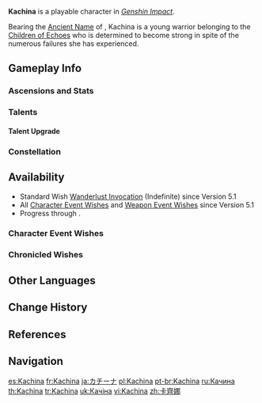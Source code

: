 {{CharacterTabs}}
{{About|the playable character|the [[Genius Invokation TCG]] Character Card|Kachina (Character Card)}}
{{Character Infobox
|image            = <gallery>
Kachina Card.png|Card
Character Kachina Full Wish.png|Wish
Character Kachina Game.png|In-Game
</gallery>

<!--Playable Character Information-->
|type             = Playable
|quality          = 4
|weapon           = Polearm
|element          = Geo

<!--Character Information-->
|name             = Kachina
|birthday         = April 22nd
|constellation    = Ochotona Princeps
|region           = Natlan
|affiliation      = Children of Echoes
|affiliationLabel = Nanatzcayan
|dish             = Impeccably Organized
|namecard         = Kachina: Twirly
|obtain           = *[[Wishes]]
*[[Turbo Twirly!]]
|releaseDate      = 2024-08-28

<!--Titles-->
|title            = Mottled Gold Yet Unsmelted
|title2           = Nanatzcayan Young Braveheart

<!--Voice Actors-->
|voiceEN          = [[imdb:nm7118506|Kristen McGuire]]<ref name="A Name Forged in Flames desc">YouTube: [https://youtu.be/O2ATH__rtQo Ignition Teaser: A Name Forged in Flames] (Video Description)</ref>
|voiceCN          = [https://zh.moegirl.org.cn/zh-hans/静宸 Jing Chen ({{zh|静宸}})]<ref name="A Name Forged in Flames ZH desc">Bilibili: [https://www.bilibili.com/video/BV1RZ421K7CT/ {{zh|《原神》引燃PV——「以燔燎铸名」}}] (Video Description)</ref>
|voiceJP          = {{w|Yurika Kubo|Kubo Yurika ({{ja|久保ユリカ}})}}<ref name="Mualani-Kachina-Kinich-Ajaw KR JP VA">Twitter: [https://x.com/genshinimpactkr/status/1811613806042185974 KR & JP VA Announcement]</ref>
|voiceKR          = [https://en.namu.wiki/w/손선영 Son Seon-young ({{ko|손선영}})]<ref name="Mualani-Kachina-Kinich-Ajaw KR JP VA"/>
}}
'''Kachina''' is a playable {{Geo}} character in ''[[Genshin Impact]]''.

Bearing the [[Ancient Name]] of {{Ancient Name|UTBT|'''Uthabiti'''|bearer=1}}, Kachina is a young warrior belonging to the [[Children of Echoes]] who is determined to become strong in spite of the numerous failures she has experienced.

==Gameplay Info==
===Ascensions and Stats===
{{Character Ascensions and Stats}}

===Talents===
{{Talent Table}}

====Talent Upgrade====
{{Talent Upgrade}}

===Constellation===
{{Constellation Table}}

==Availability==
* Standard Wish [[Wanderlust Invocation]] (Indefinite) since Version 5.1
* All [[Character Event Wishes]] and [[Weapon Event Wishes]] since Version 5.1
* Progress through {{Quest|Flowers Resplendent on the Sun-Scorched Sojourn}}.

===Character Event Wishes===
{{Featured}}

===Chronicled Wishes===
{{Featured|chronicled=1}}

==Other Languages==
{{Other Languages
|default_hidden = 1
|en       = Kachina
|zhs      = 卡齐娜
|zhs_rm   = Kǎqínà
|zht      = 卡齊娜
|zht_rm   = Kǎqínà
|ja       = カチーナ
|ja_rm    = Kachiina
|ko       = 카치나
|es       = Kachina
|fr       = Kachina
|ru       = Качина
|th       = Kachina
|vi       = Kachina
|de       = Kachina
|id       = Kachina
|pt       = Kachina
|tr       = Kachina
|it       = Kachina
}}

==Change History==
{{Change History|5.0}}

==References==
{{Reflist}}

==Navigation==
{{Character Navbox}}

[[es:Kachina]]
[[fr:Kachina]]
[[ja:カチーナ]]
[[pl:Kachina]]
[[pt-br:Kachina]]
[[ru:Качина]]
[[th:Kachina]]
[[tr:Kachina]]
[[uk:Качіна]]
[[vi:Kachina]]
[[zh:卡齊娜]]